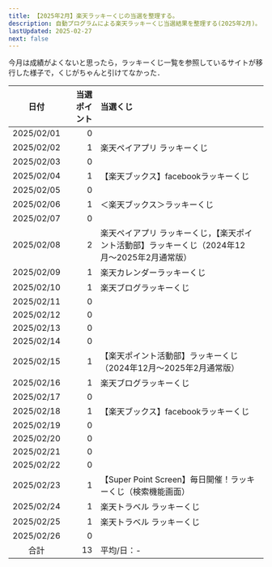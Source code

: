 ```yaml
---
title: 【2025年2月】楽天ラッキーくじの当選を整理する。
description: 自動プログラムによる楽天ラッキーくじ当選結果を整理する(2025年2月)。
lastUpdated: 2025-02-27
next: false
---
```



<CloudinaryImage txt={imageTxt} wid='800'></CloudinaryImage>
<NoteRakutenKuji></NoteRakutenKuji>

今月は成績がよくないと思ったら，ラッキーくじ一覧を参照しているサイトが移行した様子で，くじがちゃんと引けてなかった．

| 日付 | 当選ポイント | 当選くじ |
| :---: | ---: | :--- |
| 2025/02/01 | 0 |  |
| 2025/02/02 | 1 | 楽天ペイアプリ ラッキーくじ |
| 2025/02/03 | 0 |  |
| 2025/02/04 | 1 | 【楽天ブックス】facebookラッキーくじ |
| 2025/02/05 | 0 |  |
| 2025/02/06 | 1 | ＜楽天ブックス＞ラッキーくじ |
| 2025/02/07 | 0 |  |
| 2025/02/08 | 2 | 楽天ペイアプリ ラッキーくじ，【楽天ポイント活動部】ラッキーくじ（2024年12月〜2025年2月通常版） |
| 2025/02/09 | 1 | 楽天カレンダーラッキーくじ |
| 2025/02/10 | 1 | 楽天ブログラッキーくじ |
| 2025/02/11 | 0 |  |
| 2025/02/12 | 0 |  |
| 2025/02/13 | 0 |  |
| 2025/02/14 | 0 |  |
| 2025/02/15 | 1 | 【楽天ポイント活動部】ラッキーくじ（2024年12月～2025年2月通常版）  |
| 2025/02/16 | 1 | 楽天ブログラッキーくじ |
| 2025/02/17 | 0 |  |
| 2025/02/18 | 1 | 【楽天ブックス】facebookラッキーくじ |
| 2025/02/19 | 0 |  |
| 2025/02/20 | 0 |  |
| 2025/02/21 | 0 |  |
| 2025/02/22 | 0 |  |
| 2025/02/23 | 1 | 【Super Point Screen】毎日開催！ラッキーくじ（検索機能画面） |
| 2025/02/24 | 1 | 楽天トラベル ラッキーくじ |
| 2025/02/25 | 1 | 楽天トラベル ラッキーくじ |
| 2025/02/26 | 0 |  |
| 合計 | 13 | 平均/日：- |
